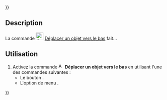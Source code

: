 {{UnfinishedDocu{{#translation:}}}}
<languages/>

{{Docnav/fr
|[[Assembly3_MoveItemUp/fr|Déplacer un objet vers le haut]]
|[[Assembly3_MultiplyConstraint/fr|Multiplier les contraintes]]
|[[Assembly3_Workbench/fr|Assembly3]]
|IconL=Assembly_TreeItemUp.svg‎‎
|IconR=Assembly_ConstraintMultiply.svg‎‎
|IconC=Assembly3_workbench_icon.svg
}}

{{GuiCommand/fr
|Name=Assembly3 MoveItemDown
|Name/fr=Assembly3 Déplacer un objet vers le bas
|Icon=Assembly_TreeItemDown.svg‎‎
|MenuLocation=Assembly3 → Move item down
|Workbenches=[[Assembly3_Workbench/fr|Assembly3]]
}}

== Description ==

La commande [[Image:Assembly_TreeItemDown.svg|24px]] [[Assembly3_MoveItemDown/fr|Déplacer un objet vers le bas]] fait...

==Utilisation==

# Activez la commande [[Image:Assembly_TreeItemDown.svg|16px]] '''Déplacer un objet vers le bas''' en utilisant l'une des commandes suivantes :
#* Le bouton {{Button|[[Image:Assembly_TreeItemDown.svg|16px]] [[Assembly3_MoveItemDown/fr|Move item down]]}}.
#* L'option de menu {{MenuCommand|Assembly3 → [[Image:Assembly_TreeItemDown.svg|16px]] Move item down}}.


{{Docnav/fr
|[[Assembly3_MoveItemUp/fr|Déplacer un objet vers le haut]]
|[[Assembly3_MultiplyConstraint/fr|Multiplier les contraintes]]
|[[Assembly3_Workbench/fr|Assembly3]]
|IconL=Assembly_TreeItemUp.svg‎‎
|IconR=Assembly_ConstraintMultiply.svg‎‎
|IconC=Assembly3_workbench_icon.svg
}}
 
{{Userdocnavi{{#translation:}}}}